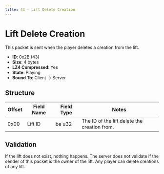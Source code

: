 ```yaml
---
title: 43 - Lift Delete Creation
---
```


# Lift Delete Creation

This packet is sent when the player deletes a creation from the lift.

- **ID**: 0x2B (43)
- **Size**: 4 bytes
- **LZ4 Compressed**: Yes
- **State**: Playing
- **Bound To**: Client -> Server

## Structure

| Offset | Field Name | Field Type | Notes |
|--------|------------|------------|-------|
| 0x00   | Lift ID    | be u32     | The ID of the lift delete the creation from. |

## Validation

If the lift does not exist, nothing happens. The server does not validate if the sender of this packet is the owner of the lift. Any player can delete creations of any lift.
